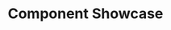 ---
title: "Component Showcase"
time:
  created: "2024-09-18T19:24:46.167Z"
  updated: "2024-11-08T19:55:56.515Z"
---